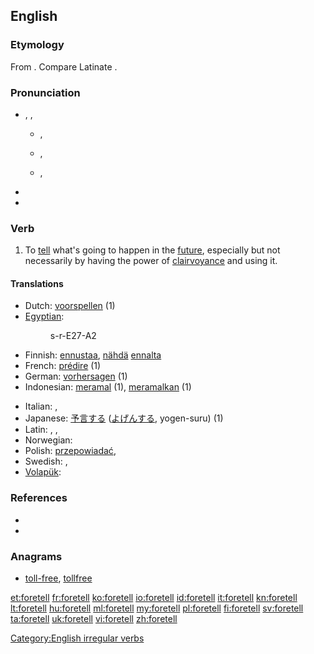 ==English==

===Etymology===
From {{prefix|fore|tell}}. Compare Latinate {{term|premonition|lang=en}}.

===Pronunciation===
* {{enPR|fôr-tĕlʹ}}, {{IPA|/fɔrˈtɛl/}}, {{SAMPA|/fOr"tEl/}}
** {{a|AU}} {{IPA|[foː.ˈteɫ]}}, {{SAMPA|[fo:."te5]}}
** {{a|RP}} {{IPA|[fɔː.ˈtɛɫ]}}, {{SAMPA|[fO:."tE5]}}
** {{a|US}} {{IPA|[fɔɹ.ˈtɛɫ]}}, {{SAMPA|[fOr\."tE5]}}
**: {{audio|en-us-foretell.ogg|Audio (US)}}
* {{rhymes|ɛl}}
* {{hyphenation|fore|tell}}

===Verb===
{{en-verb|foretells|foretelling|foretold}}

# To [[tell]] what's going to happen in the [[future]], especially but not necessarily by having the power of [[clairvoyance]] and using it.

====Translations====
{{trans-top|to predict the future}}
* Dutch: [[voorspellen]] (1)
* [[Egyptian]]: {{tø|egy|sr|sc=Egyp}}
*: <hiero>s-r-E27-A2</hiero>
* Finnish: [[ennustaa]], [[nähdä]] [[ennalta]]
* French: [[prédire]] (1)
* German: [[vorhersagen]] (1)
* Indonesian: [[ramal|meramal]] (1), [[ramal|meramalkan]] (1)
{{trans-mid}}
* Italian: {{t+|it|predire}}, {{t+|it|prevedere}}
* Japanese: [[予言]]する ([[よげん]]する, yogen-suru) (1)
* Latin: {{t|la|praedico}}, {{t|la|divino}}, {{t|la|praeloquor}}
* Norwegian: {{t|no|forutsi}}
* Polish: [[przepowiadać]],  {{t|pl|przepowiedzieć}}
* Swedish: {{t|sv|förutspå}}, {{t|sv|förutsäga}}
* [[Volapük]]: {{t|vo|büosagön}}
{{trans-bottom}}

===References===
* {{R:Century 1911}}
* {{R:Webster 1913}}

===Anagrams===
* [[toll-free#English|toll-free]], [[tollfree#English|tollfree]]

[[Category:English irregular verbs]]

[[et:foretell]]
[[fr:foretell]]
[[ko:foretell]]
[[io:foretell]]
[[id:foretell]]
[[it:foretell]]
[[kn:foretell]]
[[lt:foretell]]
[[hu:foretell]]
[[ml:foretell]]
[[my:foretell]]
[[pl:foretell]]
[[fi:foretell]]
[[sv:foretell]]
[[ta:foretell]]
[[uk:foretell]]
[[vi:foretell]]
[[zh:foretell]]
